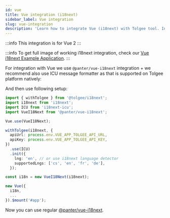 ```yaml
---
id: vue
title: Vue integration (i18next)
sidebar_label: Vue integration
slug: vue-integration
description: 'Learn how to integrate Vue (i18next) with Tolgee tool. Integration for Vue 2 only. @panter/vue-i18next integration.'
---
```


:::info
This integration is for Vue 2
:::

:::info
To get full image of working i18next integration, check our [Vue i18next Example Application](https://github.com/tolgee/vue-i18next-example).
:::

For integration with Vue we use `@panter/vue-i18next` integration + we recommend also use ICU message formatter as that is supported on Tolgee platform natively:


<InstallationTabs lib="@panter/vue-i18next i18next-icu" />

And then use following setup:

```ts
import { withTolgee } from '@tolgee/i18next';
import i18next from 'i18next';
import ICU from 'i18next-icu';
import VueI18Next from '@panter/vue-i18next';

Vue.use(VueI18Next);

withTolgee(i18next, {
  apiUrl: process.env.VUE_APP_TOLGEE_API_URL,
  apiKey: process.env.VUE_APP_TOLGEE_API_KEY,
})
  .use(ICU)
  .init({
    lng: 'en', // or use i18next language detector
    supportedLngs: ['cs', 'en', 'fr', 'de'],
  });

const i18n = new VueI18Next(i18next);

new Vue({
  i18n,
  ...
}).$mount('#app');
```

Now you can use regular [@panter/vue-i18next](https://panter.github.io/vue-i18next/).
